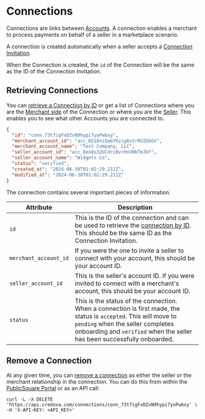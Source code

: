 # Connections

Connections are links between [Accounts](/concepts/accounts). A connection enables a merchant to process payments on behalf of a seller in a marketplace scenario.

A connection is created automatically when a seller accepts a [Connection Invitation](/api/create-connection-invitation).

When the Connection is created, the `id` of the Connection will be the same as the ID of the Connection Invitation.

## Retrieving Connections

You can [retrieve a Connection by ID](/api/get-connection-by-id) or get a list of Connections where you are the [Merchant side](/api/get-all-merchant-connections) of the Connection or where you are the [Seller](/api/get-all-seller-connections).
This enables you to see what other Accounts you are connected to.

```json showLineNumbers
{
  "id": "conn_73t7igFxDZvN9hypi7yoPwbxy",
  "merchant_account_id": "acc_B518niGwGYKzig6vtrRVZGGGV",
  "merchant_account_name": "Test Company, LLC",
  "seller_account_id": "acc_8ooQs32UCdriBvrHnVWbTmJbY",
  "seller_account_name": "Widgets Co",
  "status": "verified",
  "created_at": "2024-06-30T01:02:29.212Z",
  "modified_at": "2024-06-30T01:02:29.212Z"
}
```

The connection contains several important pieces of information.

| Attribute             | Description                                                                                                                                                                                                                       |
|-----------------------|-----------------------------------------------------------------------------------------------------------------------------------------------------------------------------------------------------------------------------------|
| `id`                  | This is the ID of the connection and can be used to retrieve the [connection by ID](/api/get-connection-by-id). This should be the same ID as the Connection Invitation.                                                          |
| `merchant_account_id` | If you were the one to invite a seller to connect with your account, this should be your account ID.                                                                                                                              |
| `seller_account_id`   | This is the seller's account ID. If you were invited to connect with a merchant's account, this should be your account ID.                                                                                                        |
| `status`              | This is the status of the connection. When a connection is first made, the status is `accepted`. This will move to `pending` when the seller completes onboarding and `verified` when the seller has been successfully onboarded. |

## Remove a Connection

At any given time, you can [remove a connection](/api/delete-connection) as either the seller or the merchant relationship in the connection. You can do this from within the [PublicSquare Portal](https://portal.publicsquare.com/connections) or as an API call:

```shell showLineNumbers
curl -L -X DELETE 'https://api.credova.com/connections/conn_73t7igFxDZvN9hypi7yoPwbxy' \
-H 'X-API-KEY: <API_KEY>'
```
